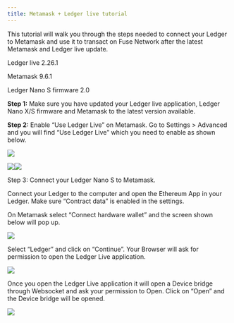 ```yaml
---
title: Metamask + Ledger live tutorial
---
```


This tutorial will walk you through the steps needed to connect your Ledger to Metamask and use it to transact on Fuse Network after the latest Metamask and Ledger live update.

Ledger live 2.26.1

Metamask 9.6.1

Ledger Nano S firmware 2.0

**Step 1:**
Make sure you have updated your Ledger live application, Ledger Nano X/S firmware and Metamask to the latest version available.

**Step 2:**
Enable “Use Ledger Live” on Metamask. Go to Settings > Advanced and you will find “Use Ledger Live” which you need to enable as shown below.

![](/img/spaces_-MRxFOj-hfekokMwcTbN_uploads_65dYsrnRfKpKb2mxZ46X_image.webp)

![](/img/spaces_-MRxFOj-hfekokMwcTbN_uploads_x1NUyDLcOqHAVH2lQUfp_image.webp)![](/img/spaces_-MRxFOj-hfekokMwbN_uploads_x1NUyDLcOqHAVH2lQUfp_image.webp)

Step 3:
Connect your Ledger Nano S to Metamask.

Connect your Ledger to the computer and open the Ethereum App in your Ledger. Make sure “Contract data” is enabled in the settings.

On Metamask select “Connect hardware wallet” and the screen shown below will pop up.

![](/img/spaces_-MRxFOj-hfekokMwcTbN_uploads_Ag77TTaRdtt9ILeyYB2M_image.webp)

Select “Ledger” and click on “Continue”. Your Browser will ask for permission to open the Ledger Live application.

![](</img/image (3).png>)

Once you open the Ledger Live application it will open a Device bridge through Websocket and ask your permission to Open. Click on “Open” and the Device bridge will be opened.

![](/img/spaces_-MRxFOj-hfekokMwcTbN_uploads_Q3NGGwCP8TgdFrjzmX5A_image.webp)
